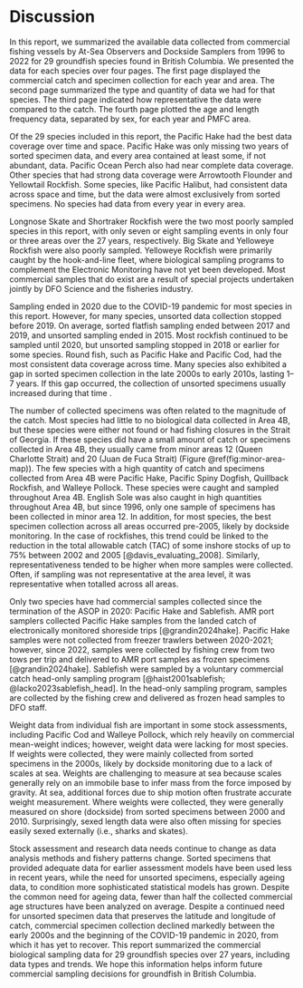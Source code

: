 \clearpage

# Discussion

In this report, we summarized the available data collected from commercial fishing vessels by At-Sea Observers and Dockside Samplers from 1996 to 2022 for 29 groundfish species found in British Columbia. We presented the data for each species over four pages. The first page displayed the commercial catch and specimen collection for each year and area. The second page summarized the type and quantity of data we had for that species. The third page indicated how representative the data were compared to the catch. The fourth page plotted the age and length frequency data, separated by sex, for each year and PMFC area. 

Of the 29 species included in this report, the Pacific Hake had the best data coverage over time and space. Pacific Hake was only missing two years of sorted specimen data, and every area contained at least some, if not abundant, data. Pacific Ocean Perch also had near complete data coverage. Other species that had strong data coverage were Arrowtooth Flounder and Yellowtail Rockfish. Some species, like Pacific Halibut, had consistent data across space and time, but the data were almost exclusively from sorted specimens. No species had data from every year in every area.

Longnose Skate and Shortraker Rockfish were the two most poorly sampled species in this report, with only seven or eight sampling events in only four or three areas over the 27 years, respectively. Big Skate and Yelloweye Rockfish were also poorly sampled. Yelloweye Rockfish were primarily caught by the hook-and-line fleet, where biological sampling programs to complement the Electronic Monitoring have not yet been developed. Most commercial samples that do exist are a result of special projects undertaken jointly by DFO Science and the fisheries industry. 

Sampling ended in 2020 due to the COVID-19 pandemic for most species in this report. However, for many species, unsorted data collection stopped before 2019. On average, sorted flatfish sampling ended between 2017 and 2019, and unsorted sampling ended in 2015. Most rockfish continued to be sampled until 2020, but unsorted sampling stopped in 2018 or earlier for some species. Round fish, such as Pacific Hake and Pacific Cod, had the most consistent data coverage across time. Many species also exhibited a gap in sorted specimen collection in the late 2000s to early 2010s, lasting 1--7 years. If this gap occurred, the collection of unsorted specimens usually increased during that  time .

The number of collected specimens was often related to the magnitude of the catch. Most species had little to no biological data collected in Area 4B, but these species were either not found or had fishing closures in the Strait of Georgia. If these species did have a small amount of catch or specimens collected in Area 4B, they usually came from minor areas 12 (Queen Charlotte Strait) and 20 (Juan de Fuca Strait) (Figure \@ref(fig:minor-area-map)). The few species with a high quantity of catch and specimens collected from Area 4B were Pacific Hake, Pacific Spiny Dogfish, Quillback Rockfish, and Walleye Pollock. These species were caught and sampled throughout Area 4B. English Sole was also caught in high quantities throughout Area 4B, but since 1996, only one sample of specimens has been collected in minor area 12. In addition, for most species, the best specimen collection across all areas occurred pre-2005, likely by dockside monitoring. In the case of rockfishes, this trend could be linked to the reduction in the total allowable catch (TAC) of some inshore stocks of up to 75% between 2002 and 2005 [@davis_evaluating_2008]. Similarly, representativeness tended to be higher when more samples were collected. Often, if sampling was not representative at the area level, it was representative when totalled across all areas. 

Only two species have had commercial samples collected since the termination of the ASOP in 2020: Pacific Hake and Sablefish. AMR port samplers collected Pacific Hake samples from the landed catch of electronically monitored shoreside trips [@grandin2024hake]. Pacific Hake samples were not collected from freezer trawlers between 2020-2021; however, since 2022, samples were collected by fishing crew from two tows per trip and delivered to AMR port samples as frozen specimens [@grandin2024hake]. Sablefish were sampled by a voluntary commercial catch head-only sampling program [@haist2001sablefish; @lacko2023sablefish_head]. In the head-only sampling program, samples are collected by the fishing crew and delivered as frozen head samples to DFO staff.

Weight data from individual fish are important in some stock assessments, including Pacific Cod and Walleye Pollock, which rely heavily on commercial mean-weight indices; however, weight data were lacking for most species. If weights were collected, they were mainly collected from sorted specimens in the 2000s, likely by dockside monitoring due to a lack of scales at sea. Weights are challenging to measure at sea because scales generally rely on an immobile base to infer mass from the force imposed by gravity. At sea, additional forces due to ship motion often frustrate accurate weight measurement. Where weights were collected, they were generally measured on shore (dockside) from sorted specimens between 2000 and 2010. Surprisingly, sexed length data were also often missing for species easily sexed externally (i.e., sharks and skates).

Stock assessment and research data needs continue to change as data analysis methods and fishery patterns change. Sorted specimens that provided adequate data for earlier assessment models have been used less in recent years, while the need for unsorted specimens, especially ageing data, to condition more sophisticated statistical models has grown. Despite the common need for ageing data, fewer than half the collected commercial age structures have been analyzed on average. Despite a continued need for unsorted specimen data that preserves the latitude and longitude of catch, commercial specimen collection declined markedly between the early 2000s and the beginning of the COVID-19 pandemic in 2020, from which it has yet to recover. This report summarized the commercial biological sampling data for 29 groundfish species over 27 years, including data types and trends. We hope this information helps inform future commercial sampling decisions for groundfish in British Columbia.

\clearpage

